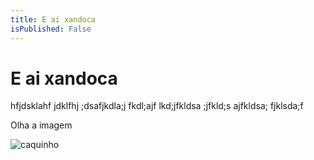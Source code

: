 ```yaml
---
title: E ai xandoca
isPublished: False
---
```



# E ai xandoca

hfjdsklahf jdklfhj ;dsafjkdla;j fkdl;ajf lkd;jfkldsa ;jfkld;s ajfkldsa; fjklsda;f

Olha a imagem

![caquinho](https://live.staticflickr.com/1112/5113422217_94be6980eb_b.jpg)